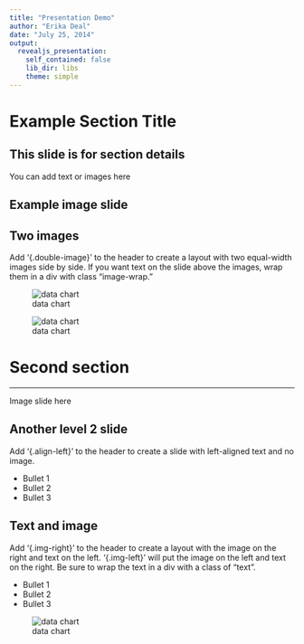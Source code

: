 ```yaml
---
title: "Presentation Demo"
author: "Erika Deal"
date: "July 25, 2014"
output: 
  revealjs_presentation:
    self_contained: false
    lib_dir: libs
    theme: simple
---
```


# Example Section Title

## This slide is for section details

You can add text or images here

## Example image slide {.image-bg data-background="img/woman_and_boy.jpg"}

## Two images {.double-image}
Add '{.double-image}' to the header to create a layout with two equal-width images side by side. If you want text on the slide above the images, wrap them in a div with class "image-wrap."

<div class="image-wrap">

![data chart](img/maltreatment-by-race-wa.png)

![data chart](img/children-under-5-ooh.png)

</div>

# Second section

---
Image slide here 

## Another level 2 slide {.align-left}
Add '{.align-left}' to the header to create a slide with left-aligned text and no image.

- Bullet 1
- Bullet 2
- Bullet 3

## Text and image {.img-right}
<div class="text">
Add '{.img-right}' to the header to create a layout with the image on the right and text on the left. '{.img-left}' will put the image on the left and text on the right. Be sure to wrap the text in a div with a class of "text".

- Bullet 1
- Bullet 2
- Bullet 3
</div>
![data chart](img/maltreatment-by-race-wa.png)

